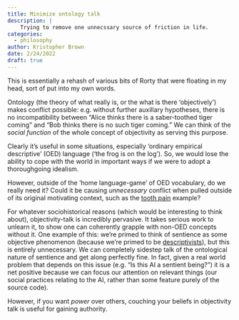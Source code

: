 ```yaml
---
title: Minimize ontology talk
description: |
    Trying to remove one unnecssary source of friction in life.
categories:
  - philosophy
author: Kristopher Brown
date: 2/24/2022
draft: true
---
```


This is essentially a rehash of various bits of Rorty that were floating in my 
head, sort of put into my own words.

Ontology (the theory of what really is, or the what is there 'objectively') 
makes conflict possible: e.g. without further auxillary hypotheses, there is no 
incompatibility between "Alice thinks there is a saber-toothed tiger coming" and 
"Bob thinks there is no such tiger coming." We can think of the *social 
function* of the whole concept of objectivity as serving this purpose.

Clearly it's useful in some situations, especially 'ordinary empirical 
descriptive' (OED) language ('the frog is on the log'). So, we would lose the 
ability to cope with the world in important ways if we were to adopt a 
thoroughgoing idealism.

However, outside of the 'home language-game' of OED vocabulary, do we really 
need it? Could it be causing *unnecessary* conflict when pulled outside of its 
original motivating context, such as the 
[tooth pain](/docs/phil/situations/toothpain.qmd) example?

For whatever sociohistorical reasons (which would be interesting to think 
about), objectivity-talk is incredibly pervasive. It takes serious work to 
unlearn it, to show one can coherently grapple with non-OED concepts without 
it. One example of this: we're primed to think of sentience as some objective 
phenomenon (because we're primed to be 
[descriptivists](/docs/phil/people/brandom/sellars09/4/index.qmd#semantic-nominalism)), 
but this is entirely unnecessary. We can completely sidestep talk of the 
ontological nature of sentience and get along perfectly fine. In fact, given a 
real world problem that depends on this issue (e.g. "Is this AI a sentient 
being?") it is a net positive because we can focus our attention on relevant 
things (our social practices relating to the AI, rather than some feature purely 
of the source code).

However, if you want *power* over others, couching your beliefs in objectivity 
talk is useful for gaining authority.